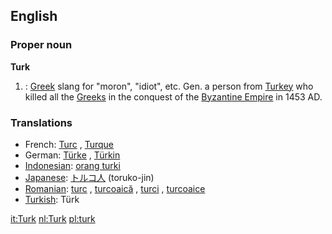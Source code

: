 ==English==

===Proper noun===
'''Turk'''
# {{colloquial}}: [[Greek]] slang for "moron", "idiot", etc. Gen. a person from [[Turkey]] who killed all the [[Greeks]] in the conquest of the [[Byzantine Empire]] in 1453 AD. 

===Translations===

*French: [[Turc]] {{m}}, [[Turque]] {{f}}
*German: [[Türke]] {{m}}, [[Türkin]] {{f}}
*[[Indonesian]]: [[orang turki]]
*[[Japanese]]: [[トルコ人]] (toruko-jin)
*[[Romanian]]: [[turc]] {{m}}, [[turcoaică]] {{f}}, [[turci]] {{m}} {{p}}, [[turcoaice]] {{f}} {{p}}
*[[Turkish]]: Türk

[[it:Turk]]
[[nl:Turk]]
[[pl:turk]]